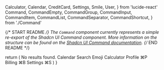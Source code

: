   Calculator,
  Calendar,
  CreditCard,
  Settings,
  Smile,
  User,
} from 'lucide-react'
  Command,
  CommandEmpty,
  CommandGroup,
  CommandInput,
  CommandItem,
  CommandList,
  CommandSeparator,
  CommandShortcut,
} from './Command'

{/* START README */}
The `Command` component currently represents a simple re-export of the Shadcn UI Command component. More information on the structure can be found on the [Shadcn UI Command documentation](https://ui.shadcn.com/docs/components/command).
{/* END README */}

  return (
    <Command className="rounded-lg border shadow-md md:min-w-[450px]">
      <CommandInput placeholder="Type a command or search..." />
      <CommandList>
        <CommandEmpty>No results found.</CommandEmpty>
        <CommandGroup heading="Suggestions">
          <CommandItem>
            <Calendar />
            <span>Calendar</span>
          </CommandItem>
          <CommandItem>
            <Smile />
            <span>Search Emoji</span>
          </CommandItem>
          <CommandItem disabled>
            <Calculator />
            <span>Calculator</span>
          </CommandItem>
        </CommandGroup>
        <CommandSeparator />
        <CommandGroup heading="Settings">
          <CommandItem>
            <User />
            <span>Profile</span>
            <CommandShortcut>⌘P</CommandShortcut>
          </CommandItem>
          <CommandItem>
            <CreditCard />
            <span>Billing</span>
            <CommandShortcut>⌘B</CommandShortcut>
          </CommandItem>
          <CommandItem>
            <Settings />
            <span>Settings</span>
            <CommandShortcut>⌘S</CommandShortcut>
          </CommandItem>
        </CommandGroup>
      </CommandList>
    </Command>
  )
}
